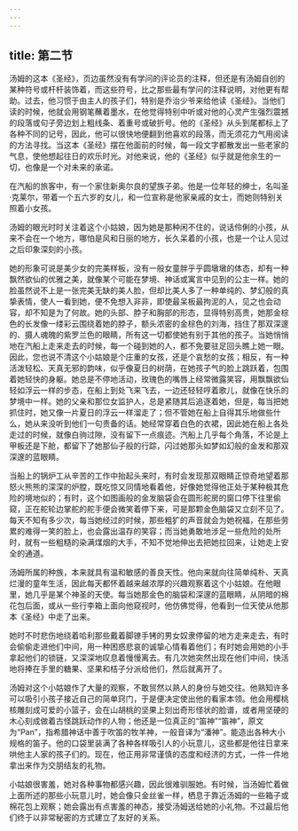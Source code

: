 ```yaml
---
---
---
```

title: 第二节
---




汤姆的这本《圣经》，页边虽然没有有学问的评论员的注释，但还是有汤姆自创的某种符号或杆杆装饰着，而这些符号，比之那些最有学问的注释说明，对他更有帮助。过去，他习惯于由主人的孩子们，特别是乔治少爷来给他读《圣经》。当他们读的时候，他就会用钢笔蘸着墨水，在他觉得特别中听或对他的心灵产生强烈震撼的段落或句子旁边划上粗线条、着重号或破折号。他的《圣经》从头到尾都标上了各种不同的记号，因此，他可以很快地便翻到他喜欢的段落，而无须花力气用阅读的方法寻找。当这本《圣经》摆在他面前的时候，每一段文字都散发出一些老家的气息，使他想起往日的欢乐时光。对他来说，他的《圣经》似乎就是他余生的一切，也像是一个对未来的承诺。

在汽船的旅客中，有一个家住新奥尔良的望族子弟。他是一位年轻的绅士，名叫圣·克莱尔，带着一个五六岁的女儿，和一位宣称是他家亲戚的女士，而她则特别关照着小女孩。

汤姆的眼光时时关注着这个小姑娘，因为她是那种闲不住的，说话伶俐的小孩，从来不会在一个地方，哪怕是风和日丽的地方，长久呆着的小孩，也是一个让人见过之后印象深刻的小孩。

她的形象可说是美少女的完美样板，没有一般女童胖乎乎圆墩墩的体态，却有一种飘然欲仙的优雅之美，就像某个可能在梦境、神话或寓言中见到的公主一样。她的脸虽然说不上是一张完美无缺的美人脸，但却比美人多了一种单纯的、梦幻般的真挚表情，使人一看到她，便不免想入非非，即使最呆板最拘泥的人，见之也会动容，却不知是为了何故。她的头部、脖子和胸部的形态，显得特别高贵，她那金棕色的长发像一缕彩云围绕着她的脖子，额头浓密的金棕色的刘海，挡住了那双深邃的、摄人魂魄的紫罗兰色的眼睛，所有这一切都使她有别于其他的孩子。当她悄悄地在汽船上走来走去的时候，每一个碰到她的人，都不免要驻足回头瞧上她一眼。因此，您也说不清这个小姑娘是个庄重的女孩，还是个哀愁的女孩；相反，有一种活泼轻松、天真无邪的韵味，似乎像夏日的树荫，在她孩子气的脸上跳跃着，包围着她轻快的身躯。她总是不停地活动，玫瑰色的嘴唇上经常微露笑容，用飘飘欲仙轻如浮云一样的步态，在船上到处飞来飞去，一边还轻轻哼着歌儿，就像在快乐的梦境中一样。她的父亲和那位女监护人，总是紧随其后追逐着她，但是，每当把她抓住时，她又像一片夏日的浮云一样溜走了；但不管她在船上自得其乐地做些什么，她从来没听到他们一句责备的话。她经常穿着白色的衣裙，因此她在船上各处走过的时候，就像白驹过隙，没有留下一点痕迹。汽船上几乎每个角落，不论是上甲板还是下舱，都留下了她那仙子般的行踪，闪过她那头如梦如幻般的金发和那双深邃的蓝眼睛。

当船上的锅炉工从辛苦的工作中抬起头来时，有时会发现那双眼睛正惊奇地望着那怒火熊熊的深深的炉膛，既吃惊又同情地看着他，好像她觉得他正处于某种极其危险的境地似的；有时，这个如图画般的金发脑袋会在圆形舵房的窗口停下往里偷窥，正在舵轮边掌舵的舵手便会微笑着停下来，可是那颗金色脑袋又立刻不见了。每天不知有多少次，每当她经过的时候，那些粗犷的声音就会为她祝福，在那些劳累的难得一笑的脸上，也会露出温存的笑容；而当她勇敢地涉足一些危险的处所时，就有一些粗糙的染满煤烟的大手，不知不觉地伸出去把她拉回来，让她走上安全的通道。

汤姆所属的种族，本来就具有温和敏感的善良天性。他向来就向往简单纯朴、天真烂漫的童年生活，因此每天都怀着越来越浓厚的兴趣观察着这个小姑娘。在他眼里，她几乎是某个神圣的天使。每当她那金色的脑袋和深邃的蓝眼睛，从阴暗的棉花包后面，或从一些行李箱上面向他窥视时，他仿佛觉得，他看到一位天使从他那本《圣经》中走了出来。

她时不时悲伤地绕着哈利那些戴着脚镣手铐的男女奴隶停留的地方走来走去，有时会偷偷走进他们中间，用一种困惑悲哀的诚挚心情看着他们；有时她会用她的小手拿起他们的锁链，又深深地叹息着慢慢离去。有几次她突然出现在他们中间，快活地将捧在手里的糖果、坚果和桔子分派给他们，然后就离开了。

汤姆对这个小姑娘作了大量的观察，不敢贸然以熟人的身份与她交往。他熟知许多可以吸引小孩子接近自己的简单窍门，于是便决定使出他的看家本领。他会用樱桃核雕刻成可爱的小篮子，会在山胡桃的坚果上刻出奇形怪状的脸谱，或者用坚硬的木心刻成做着古怪跳跃动作的人物；他还是一位真正的“笛神”“笛神”，原文为“Pan”，指希腊神话中善于吹笛的牧羊神，一般音译为“潘神”。能造出各种大小规格的笛子。他的口袋里装满了各种各样吸引人的小玩意儿，这些都是他往日拿来哄他主人家的孩子们的。现在，他正用非常谨慎的态度和经济的方式，一件一件地拿出来作为交朋结友的礼物。

小姑娘很害羞，她对各种事物都感兴趣，因此很难驯服她。有时候，当汤姆忙着做上面所述的那些小玩意儿时，她会像只金丝雀一样，栖息于靠近汤姆的一些箱子或棉花包上观察；她会露出有点害羞的神态，接受汤姆送给她的小礼物。不过最后他们终于以非常秘密的方式建立了友好的关系。
